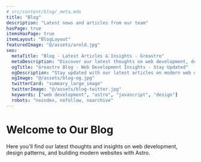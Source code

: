 ```yaml
---
# src/content/blog/_meta.mdx
title: "Blog"
description: "Latest news and articles from our team"
hasPage: true
itemsHasPage: true
itemLayout: "BlogLayout"
featuredImage: "@/assets/arold.jpg"
seo:
  metaTitle: "Blog - Latest Articles & Insights - Greastro"
  metaDescription: "Discover our latest thoughts on web development, design, and technology"
  ogTitle: "Greastro Blog - Web Development Insights - Stay Updated"
  ogDescription: "Stay updated with our latest articles on modern web development"
  ogImage: "@/assets/blog-og.jpg"
  twitterCard: "summary_large_image"
  twitterImage: "@/assets/blog-twitter.jpg"
  keywords: ["web development", "astro", "javascript", "design"]
  robots: "noindex, nofollow, noarchive"
---
```


# Welcome to Our Blog

Here you'll find our latest thoughts and insights on web development, design patterns, and building modern websites with Astro.
